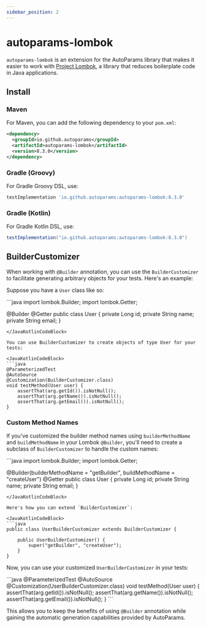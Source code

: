 ```yaml
---
sidebar_position: 2
---
```



# autoparams-lombok

`autoparams-lombok` is an extension for the AutoParams library that makes it easier to work with [Project Lombok](https://projectlombok.org/), a library that reduces boilerplate code in Java applications.

## Install

### Maven

For Maven, you can add the following dependency to your `pom.xml`:

```xml
<dependency>
  <groupId>io.github.autoparams</groupId>
  <artifactId>autoparams-lombok</artifactId>
  <version>8.3.0</version>
</dependency>
```

### Gradle (Groovy)

For Gradle Groovy DSL, use:

```gradle
testImplementation 'io.github.autoparams:autoparams-lombok:8.3.0'
```

### Gradle (Kotlin)

For Gradle Kotlin DSL, use:

```gradle
testImplementation("io.github.autoparams:autoparams-lombok:8.3.0")
```


## BuilderCustomizer

When working with `@Builder` annotation, you can use the `BuilderCustomizer` to facilitate generating arbitrary objects for your tests. Here's an example:

Suppose you have a `User` class like so:

<JavaKotlinCodeBlock>
```java
import lombok.Builder;
import lombok.Getter;

@Builder
@Getter
public class User {
    private Long id;
    private String name;
    private String email;
}
```
</JavaKotlinCodeBlock>

You can use BuilderCustomizer to create objects of type User for your tests:

<JavaKotlinCodeBlock>
```java
@ParameterizedTest
@AutoSource
@Customization(BuilderCustomizer.class)
void testMethod(User user) {
    assertThat(arg.getId()).isNotNull();
    assertThat(arg.getName()).isNotNull();
    assertThat(arg.getEmail()).isNotNull();
}
```
</JavaKotlinCodeBlock>

### Custom Method Names

If you've customized the builder method names using `builderMethodName` and `buildMethodName` in your Lombok `@Builder`, you'll need to create a subclass of `BuilderCustomizer` to handle the custom names:

<JavaKotlinCodeBlock>
```java
import lombok.Builder;
import lombok.Getter;

@Builder(builderMethodName = "getBuilder", buildMethodName = "createUser")
@Getter
public class User {
    private Long id;
    private String name;
    private String email;
}
```
</JavaKotlinCodeBlock>

Here's how you can extend `BuilderCustomizer`:

<JavaKotlinCodeBlock>
```java
public class UserBuilderCustomizer extends BuilderCustomizer {

    public UserBuilderCustomizer() {
        super("getBuilder", "createUser");
    }
}
```
</JavaKotlinCodeBlock>

Now, you can use your customized `UserBuilderCustomizer` in your tests:

<JavaKotlinCodeBlock>
```java
@ParameterizedTest
@AutoSource
@Customization(UserBuilderCustomizer.class)
void testMethod(User user) {
    assertThat(arg.getId()).isNotNull();
    assertThat(arg.getName()).isNotNull();
    assertThat(arg.getEmail()).isNotNull();
}
```
</JavaKotlinCodeBlock>

This allows you to keep the benefits of using `@Builder` annotation while gaining the automatic generation capabilities provided by AutoParams.